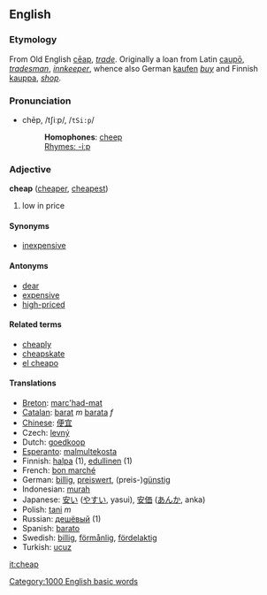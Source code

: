 ==English==

===Etymology===
From Old English [[cēap]], ''[[trade]]''. Originally a loan from Latin [[caupō]], ''[[tradesman]]'', ''[[innkeeper]]'', whence also German [[kaufen]] ''[[buy]]'' and Finnish [[kauppa]], ''[[shop]]''.

===Pronunciation===
*chēp, /tʃiːp/, /<tt>tSi:p</tt>/
*:'''Homophones''': [[cheep]]
*:[[Rhymes:English:-iːp|Rhymes: -iːp]]

=== Adjective ===
'''cheap''' ([[cheaper]], [[cheapest]])

# low in price

====Synonyms====
*[[inexpensive]]

====Antonyms====
*[[dear]]<!-- used in Australia, not sure about elsewhere -->
*[[expensive]]
*[[high-priced]]

====Related terms====
*[[cheaply]]
*[[cheapskate]]
*[[el cheapo]]

==== Translations ====
*[[Breton]]: [[marc'had-mat]]
*[[Catalan]]: [[barat]] ''m'' [[barata]] ''f''
*[[Chinese]]: [[便宜]]
*Czech: [[levný]]
*Dutch: [[goedkoop]]
*[[Esperanto]]: [[malmultekosta]]
*Finnish: [[halpa]] (1), [[edullinen]] (1)
*French: [[bon marché]]
*German: [[billig]], [[preiswert]], (preis-)[[günstig]]
*Indonesian: [[murah]]
*Japanese: [[安い]] ([[やすい]], yasui), [[安価]] ([[あんか]], anka)
*Polish: [[tani]] ''m''
*Russian: [[дешёвый]] (1)
*Spanish: [[barato]]
*Swedish: [[billig]], [[förmånlig]], [[fördelaktig]]
*Turkish: [[ucuz]]

[[it:cheap]]
[[Category:1000 English basic words]]